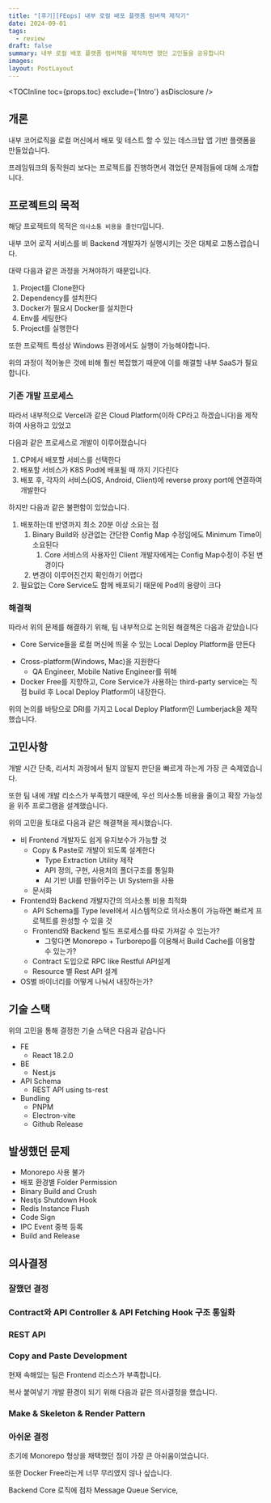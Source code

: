 ```yaml
---
title: "[후기][FEops] 내부 로컬 배포 플랫폼 럼버잭 제작기"
date: 2024-09-01
tags:
  - review
draft: false
summary: 내부 로컬 배포 플랫폼 럼버잭을 제작하면 했던 고민들을 공유합니다
images: 
layout: PostLayout
---
```


<TOCInline toc={props.toc} exclude={'Intro'} asDisclosure />

## 개론

내부 코어로직을 로컬 머신에서 배포 및 테스트 할 수 있는 데스크탑 앱 기반 플랫폼을 만들었습니다.

프레임워크의 동작원리 보다는 프로젝트를 진행하면서 겪었던 문제점들에 대해 소개합니다.

## 프로젝트의 목적

해당 프로젝트의 목적은 `의사소통 비용을 줄인다`입니다.

내부 코어 로직 서비스를 비 Backend 개발자가 실행시키는 것은 대체로 고통스럽습니다.

대략 다음과 같은 과정을 거쳐야하기 때문입니다.

1. Project를 Clone한다
2. Dependency를 설치한다
3. Docker가 필요시 Docker를 설치한다
4. Env를 세팅한다
5. Project를 실행한다

또한 프로젝트 특성상 Windows 환경에서도 실행이 가능해야합니다.

위의 과정이 적어놓은 것에 비해 훨씬 복잡했기 때문에 이를 해결할 내부 SaaS가 필요합니다.

### 기존 개발 프로세스

따라서 내부적으로 Vercel과 같은 Cloud Platform(이하 CP라고 하겠습니다)을 제작하여 사용하고 있었고

다음과 같은 프로세스로 개발이 이루어졌습니다

1. CP에서 배포할 서비스를 선택한다
2. 배포할 서비스가 K8S Pod에 배포될 때 까지 기다린다
3. 배포 후, 각자의 서비스(iOS, Android, Client)에 reverse proxy port에 연결하여 개발한다

하지만 다음과 같은 불편함이 있었습니다.

1. 배포하는데 반영까지 최소 20분 이상 소요는 점
	1. Binary Build와 상관없는 간단한 Config Map 수정임에도 Minimum Time이 소요된다
		1. Core 서비스의 사용자인 Client 개발자에게는 Config Map수정이 주된 변경이다
	2. 변경이 이루어진건지 확인하기 어렵다
2. 필요없는 Core Service도 함께 배포되기 때문에 Pod의 용량이 크다

###  해결책

따라서 위의 문제를 해결하기 위해, 팀 내부적으로 논의된 해결책은 다음과 같았습니다

* Core Service들을 로컬 머신에 띄울 수 있는 Local Deploy Platform을 만든다
- Cross-platform(Windows, Mac)을 지원한다
	- QA Engineer, Mobile Native Engineer를 위해
- Docker Free를 지향하고, Core Service가 사용하는 third-party service는 직접 build 후 Local Deploy Platform이 내장한다.

위의 논의를 바탕으로 DRI를 가지고 Local Deploy Platform인 Lumberjack을 제작했습니다.

## 고민사항

개발 시간 단축, 리서치 과정에서 될지 않될지 판단을 빠르게 하는게 가장 큰 숙제였습니다.

또한 팀 내에 개발 리소스가 부족했기 때문에, 우선 의사소통 비용을 줄이고 확장 가능성을 위주 프로그램을 설계했습니다.

위의 고민을 토대로 다음과 같은 해결책을 제시했습니다.

- 비 Frontend 개발자도 쉽게 유지보수가 가능할 것
	- Copy & Paste로 개발이 되도록 설계한다
		- Type Extraction Utility 제작
		- API 정의, 구현, 사용처의 폴더구조를 통일화
		- AI 기반 UI를 만들어주는 UI System을 사용
	- 문서화
- Frontend와 Backend 개발자간의 의사소통 비용 최적화
	- API Schema를 Type level에서 시스템적으로 의사소통이 가능하면 빠르게 프로젝트를 완성할 수 있을 것
	- Frontend와 Backend 빌드 프로세스를 따로 가져갈 수 있는가?
		- 그렇다면 Monorepo + Turborepo를 이용해서 Build Cache를 이용할 수 있는가?
	- Contract 도입으로 RPC like Restful API설계
	- Resource 별 Rest API 설계
- OS별 바이너리를 어떻게 나눠서 내장하는가?

## 기술 스택

위의 고민을 통해 결정한 기술 스택은 다음과 같습니다

* FE
	* React 18.2.0
* BE
	* Nest.js
* API Schema
	* REST API using ts-rest
* Bundling
	* PNPM
	* Electron-vite
	* Github Release

## 발생했던 문제

* Monorepo 사용 불가
* 배포 환경별 Folder Permission 
* Binary Build and Crush
* Nestjs Shutdown Hook
* Redis Instance Flush
* Code Sign
* IPC Event 중복 등록
* Build and Release

## 의사결정

### 잘했던 결정

### Contract와 API Controller & API Fetching Hook 구조 통일화



### REST API

### Copy and Paste Development

현재 속해있는 팀은 Frontend 리소스가 부족합니다.

복사 붙여넣기 개발 환경이 되기 위해 다음과 같은 의사결정을 했습니다.



### Make & Skeleton & Render Pattern


### 아쉬운 결정

초기에 Monorepo 형상을 채택했던 점이 가장 큰 아쉬움이었습니다.

또한 Docker Free라는게 너무 무리였지 않나 싶습니다.

Backend Core 로직에 점차 Message Queue Service, 